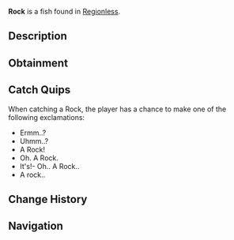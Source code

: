 {{FishInfobox
|image          = Rock.png
|rarity         = Trash
|sea            = First Sea
|location       = [[Regionless]]
|sublocation    = 
|sources        = Crab Cage, Fishing Rod, Volcanic Geode
|radar_location = 
|xp             = 10
|weather        = 
|time           = 
|season         = 
|bait           = Magnet
|base_weight    = 21
|base_value     = 15
|weight_range   = 6
|base_chance    = 50
|base_resil     = 90
}}
'''Rock''' is a {{Rarity|Trash}} fish found in [[Regionless]].

== Description ==
{{Description|It's not a boulder.. It's a rock! Found in rocky bodies of water.|Bestiary Entry}}

== Obtainment ==
{{Description|Found in rocky bodies of water.|Bestiary Hint}}
{{Fish Availability|
Desolate Deep/Brine Pool
Desolate Deep/Desolate Pocket
Roslit Bay/Roslit Volcano
Sunstone Island/Crate Cave
Vertigo/Vertigos Dip
|top_rods      = 
Champions Rod\325214.39\235384.34;
Depthseeker Rod\323442.41\228840.43;
Rapid Rod\321838.08\250356.05;
Avalanche Rod\321466.49\228897;
Reinforced Rod\319655.17\231360.67;
Krampus's Rod\219654.32\176957.31;
Crystalized Rod\272888.23\263114.58;
Firework Rod\272888.23\263114.58;
Auric Rod\287162.99\261495.96;
Fungal Rod\278034.16\260416.89;
Firefly Rod\304155.44\258652.28;
Mythical Rod\212765.26\213122.81;
Frostfire Rod\239780.28\196781.1;
Fischmas Rod\230742.39\228231.96;
Verdant Shear Rod\308616.62\191250;
Blazebringer Rod\281942.14\180119.76;
Zeus Rod\280207.71\190759.62;
No-Life Rod\277071.74\224385.78;
Volcanic Rod\273703.57\144886.36;
Challenger's Rod\253600.68\204574.59;
Trident Rod\231906.23\156226.97;
Free Spirit Rod\229530.04\156035.62;
Seraphic Rod\223502.45\223502.45;
Rod Of The Depths\222565.51\185930.07;
Ethereal Prism Rod\221921.33\221921.33;
Rod Of The Forgotten Fang\207069.68\204089.16;
Rod Of The Exalted One\178876.85\174309.44;
Steady Rod\118028.48\107817.65
|recommended   = Depthseeker Rod
}}

== Catch Quips ==
When catching a Rock, the player has a chance to make one of the following exclamations:
* Ermm..?
* Uhmm..?
* A Rock!
* Oh. A Rock.
* It's!- Oh.. A Rock..
* A rock..

== Change History ==
{{Change History|{{subst:Current Version}}}}

== Navigation ==
{{Fish Navbox|Regionless}}